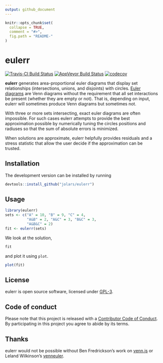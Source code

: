 ```yaml
---
output: github_document
---
```


<!-- README.md is generated from README.Rmd. Please edit that file -->

```r
knitr::opts_chunk$set(
  collapse = TRUE,
  comment = "#>",
  fig.path = "README-"
)
```

# eulerr

[![Travis-CI Build Status](https://travis-ci.org/jolars/eulerr.svg?branch=master)](https://travis-ci.org/jolars/eulerr)
[![AppVeyor Build Status](https://ci.appveyor.com/api/projects/status/github/jolars/eulerr?branch=master&svg=true)](https://ci.appveyor.com/project/jolars/eulerr)
[![codecov](https://codecov.io/gh/jolars/eulerr/branch/master/graph/badge.svg)](https://codecov.io/gh/jolars/eulerr)

**eulerr** generates area-proportional euler diagrams that display set
relationships (intersections, unions, and disjoints) with circles.
[Euler diagrams](https://en.wikipedia.org/wiki/Euler_diagram) are Venn
diagrams without the requirement that all set interactions be present (whether
they are empty or not). That is, depending on input, eulerr will sometimes
produce Venn diagrams but sometimes not.

With three or more sets intersecting, exact euler diagrams are often
impossible. For such cases eulerr attempts to provide the best
approximation possible by numerically tuning the circles positions and radiuses
so that the sum of absolute errors is minimized.

When solutions are approximate, eulerr helpfully provides residuals and a stress
statistic that allow the user decide if the approximation can be trusted.

## Installation

The development version can be installed by running

```r
devtools::install_github("jolars/eulerr")
```

## Usage

```r
library(eulerr)
sets <- c("A" = 10, "B" = 9, "C" = 4,
          "A&B" = 2, "A&C" = 3, "B&C" = 3,
          "A&B&C" = 2)
fit <- eulerr(sets)
```

We look at the solution,

```r
fit
```

and plot it using `plot`.

```r
plot(fit)
```

## License

eulerr is open source software, licensed under [GPL-3](LICENSE).

## Code of conduct

Please note that this project is released with a
[Contributor Code of Conduct](CONDUCT.md). By participating in this project you
agree to abide by its terms.

## Thanks

eulerr would not be possible without Ben Fredrickson's work on
[venn.js](http://www.benfrederickson.com) or Leland Wilkinson's
[venneuler](https://cran.r-project.org/package=venneuler).
